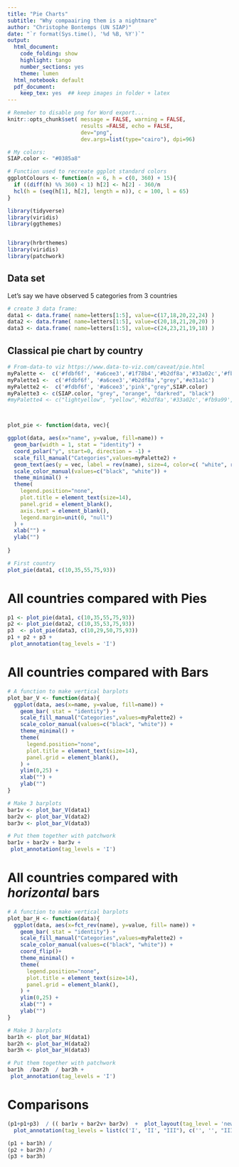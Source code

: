 ```yaml
---
title: "Pie Charts"
subtitle: "Why compaairing them is a nightmare"
author: "Christophe Bontemps (UN SIAP)"
date: "`r format(Sys.time(), '%d %B, %Y')`"
output:
  html_document:
    code_folding: show
    highlight: tango
    number_sections: yes
    theme: lumen
  html_notebook: default
  pdf_document: 
    keep_tex: yes  ## keep images in folder + latex
---
```



```r
# Remeber to disable png for Word export...
knitr::opts_chunk$set( message = FALSE, warning = FALSE, 
                       results =FALSE, echo = FALSE,
                       dev="png", 
                       dev.args=list(type="cairo"), dpi=96)

# My colors:
SIAP.color <- "#0385a8"

# Function used to recreate ggplot standard colors
ggplotColours <- function(n = 6, h = c(0, 360) + 15){
  if ((diff(h) %% 360) < 1) h[2] <- h[2] - 360/n
  hcl(h = (seq(h[1], h[2], length = n)), c = 100, l = 65)
}

```

```r

library(tidyverse)
library(viridis)
library(ggthemes)


library(hrbrthemes)
library(viridis)
library(patchwork)

```

## Data set {-}
Let's say we have observed 5 categories  from 3 countries
```r
# create 3 data frame:
data1 <- data.frame( name=letters[1:5], value=c(17,18,20,22,24) )
data2 <- data.frame( name=letters[1:5], value=c(20,18,21,20,20) )
data3 <- data.frame( name=letters[1:5], value=c(24,23,21,19,18) )
```

## Classical pie chart by country {-}  
```r
# From-data-to viz https://www.data-to-viz.com/caveat/pie.html
myPalette <-  c('#fdbf6f', '#a6cee3','#1f78b4','#b2df8a','#33a02c','#fb9a99','#e31a1c')
myPalette1 <-  c('#fdbf6f', '#a6cee3','#b2df8a',"grey",'#e31a1c')
myPalette2 <-  c('#fdbf6f', '#a6cee3','pink',"grey",SIAP.color)
myPalette3 <- c(SIAP.color, "grey", "orange", "darkred", "black")
#myPalette4 <- c("lightyellow", "yellow",'#b2df8a','#33a02c','#fb9a99','#e31a1c', "orange")



plot_pie <- function(data, vec){

ggplot(data, aes(x="name", y=value, fill=name)) +
  geom_bar(width = 1, stat = "identity") +
  coord_polar("y", start=0, direction = -1) +
  scale_fill_manual("Categories",values=myPalette2) +
  geom_text(aes(y = vec, label = rev(name), size=4, color=c( "white", rep("black", 4)))) +
  scale_color_manual(values=c("black", "white")) +
  theme_minimal() +
  theme(
    legend.position="none",
    plot.title = element_text(size=14),
    panel.grid = element_blank(),
    axis.text = element_blank(),
    legend.margin=unit(0, "null")
  ) +
  xlab("") +
  ylab("")
  
}

# First country
plot_pie(data1, c(10,35,55,75,93))

```

# All countries compared with Pies {-}


```r
p1 <- plot_pie(data1, c(10,35,55,75,93))
p2 <- plot_pie(data2, c(10,35,53,75,93))
p3  <- plot_pie(data3, c(10,29,50,75,93))
p1 + p2 + p3 + 
 plot_annotation(tag_levels = 'I')
```

# All countries compared with Bars {-}


```r
# A function to make vertical barplots
plot_bar_V <- function(data){
  ggplot(data, aes(x=name, y=value, fill=name)) +
    geom_bar( stat = "identity") +
    scale_fill_manual("Categories",values=myPalette2) +
    scale_color_manual(values=c("black", "white")) +
    theme_minimal() +
    theme(
      legend.position="none",
      plot.title = element_text(size=14),
      panel.grid = element_blank(),
    ) +
    ylim(0,25) +
    xlab("") +
    ylab("")
}

# Make 3 barplots
bar1v <- plot_bar_V(data1)
bar2v <- plot_bar_V(data2)
bar3v <- plot_bar_V(data3)

# Put them together with patchwork
bar1v + bar2v + bar3v + 
 plot_annotation(tag_levels = 'I')
```


# All countries compared with *horizontal* bars {-}


```r
# A function to make vertical barplots
plot_bar_H <- function(data){
  ggplot(data, aes(x=fct_rev(name), y=value, fill= name)) +
    geom_bar( stat = "identity") +
    scale_fill_manual("Categories",values=myPalette2) +
    scale_color_manual(values=c("black", "white")) +
    coord_flip()+
    theme_minimal() +
    theme(
      legend.position="none",
      plot.title = element_text(size=14),
      panel.grid = element_blank(),
    ) +
    ylim(0,25) +
    xlab("") +
    ylab("")
}

# Make 3 barplots
bar1h <- plot_bar_H(data1)
bar2h <- plot_bar_H(data2)
bar3h <- plot_bar_H(data3)

# Put them together with patchwork
bar1h  /bar2h  / bar3h + 
 plot_annotation(tag_levels = 'I')
```

#  Comparisons {-}

```r
(p1+p1+p3)  / (( bar1v + bar2v+ bar3v)  +  plot_layout(tag_level = 'new')) +
  plot_annotation(tag_levels = list(c('I', 'II', "III"), c('', '', "III")))


```


```r
(p1 + bar1h) /
(p2 + bar2h) /
(p3 + bar3h)

```

